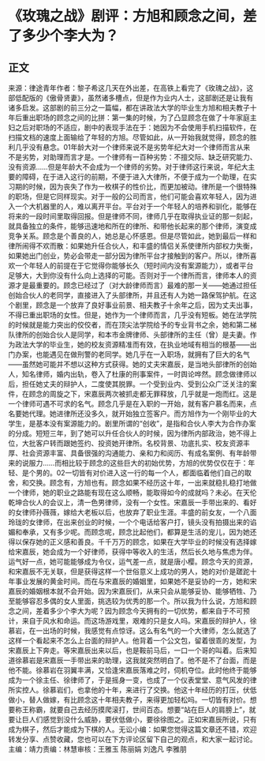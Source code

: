 # 《玫瑰之战》剧评：方旭和顾念之间，差了多少个李大为？
## 正文
来源：律途青年作者：黎子希这几天在外出差，在高铁上看完了《玫瑰之战》，这部低配版的《傲骨贤妻》，虽然诸多槽点，但是作为业内人士，这部剧还是让我有诸多启发。这部剧的前三分之一篇幅，都在讲政法大学的毕业生方旭和相夫教子十年后重出职场的顾念之间的比拼：第一集的时候，为了凸显顾念在做了十年家庭主妇之后对职场的不适应，剧中的表现手法在于：她因为不会使用手机扫描软件，在扫描文档的速度上面输给了年轻的方旭。尽管如此，从一开始我就觉得，顾念的胜利几乎没有悬念。01年龄大对一个律师来说不是劣势年纪大对一个律师而言从来不是劣势，对助理而言才是。一个律师有一百种劣势：不擅交际、缺乏研究能力、没有资源……但是年龄大不会成为一个律师的劣势。对于律师这行来说，年纪大主要的障碍，在于进入这行的前期，不便于进入大律所，不便于成为一个助理，在实习期的时候，因为丧失了作为一枚棋子的性价比，而更加被动。律所是一个很特殊的职场，但是它同样现实。对于一般的公司而言，他们可能会喜欢年轻人，因为进入一个大机器里的人，难以离开平台。平台对于一个年轻人的培养和驯化，能够在将来的一段时间里取得回报。但是律师不同，律师几乎在取得执业证的那一刻起，就具备独立的条件，能够迅速地和所在的律所、和带他长起来的那个律师，演变成竞争关系。顾念是个善良的人，她总是心怀感恩。但是尽管如此，她到最后一样和律所闹得不欢而散：如果她升任合伙人，和丰盛的情侣关系使律所内部权力失衡，如果她出门创业，势必会带走一部分因为律所平台才接触到的客户。所以，律所喜欢一个年轻人的前提在于它觉得你能够长久（短时间内没有案源能力），或者平台足够大，大到你没有什么向上选择的可能。否则对于一个律所而言，律师本人的资源才是最重要的。顾念已经过了（对大龄律师而言）最难的那一关——她通过担任创始合伙人的老同学，直接进入了头部律所，并且还有人为她一路保驾护航。在这个剧里，顾念是一个放弃了良好事业前景、相夫教子十余年之后，因为丈夫出事，不得已重出职场的女性。但是，她作为一个律师而言，几乎没有短板。她在法学院的时候就是能力突出的佼佼者，而在顶尖法学院给予的专业背书之余，她和第二梯队律所的创始合伙人是同学，和本市金牌律师、头部律所的主任（曾）是夫妻。作为政法大学的毕业生，她的校友资源精准而有效，在执业地域有相当的根基——出门办案，也能遇见在做刑警的老同学。她几乎在一入职场，就拥有了巨大的名气——虽然她可能并不想以这种方式获得。她的丈夫宋嘉辰，是当地头部律所的创始人，知名律师，婚内出轨，卷入了杜康的刑事案件，一时舆论哗然。顾念做律师以后，担任她丈夫的辩护人，二度使其脱罪。一个受到业内、受到公众广泛关注的案件，在顾念的周旋之下，宋嘉辰两次被抓走都无罪释放，几乎就是一炮而红。这是一个律师可遇不可求的名气。顾念几乎是在入职的一开始，就有客户慕名而来，点名要她代理。她进律所还没多久，就开始独立签客户。而方旭作为一个刚毕业的大学生，是基本没有案源能力的。剧里所谓的“创收”，是指和合伙人李大为合作办案的分成。短短三年，到了她可以升任合伙人的时候，因为律所内部政治，她不得上位，大批客户转而跟她签约、投资她开律所。名校背景、功底扎实、校友资源丰厚、社会资源丰富、具备很强的沟通能力、亲和力和阅历、有成名案例、有年龄带来的说服力……而相比较于顾念的这些巨大的初始优势，方旭的优势仅仅在于：年轻、是个男的。02一切皆有对价进入这一行的每一个人，都面临着他们自己的取舍，和交换。顾念有，方旭也有。顾念如果不经历这十年，一出来就稳扎稳打地做一个律师，她的职业之路能有现在这么顺畅，能取得如今的成就吗？未必。在天伦乾坤合伙人的会议上，清一色男律师，没有一个女性。宋嘉辰一手带出来的、看好的女律师孙薇薇，嫁给大老板以后，也放弃了职业生涯。丰盛的前女友，一个八面玲珑的女律师，在出来创业的时候，一个个电话给客户打，镜头没有拍摄出来的谄媚和奉承，又有多少呢。而顾念呢，顾念比起他们，都算是生活的宠儿，因为她还得以保存她的正义感和善良。千千万万的顾念，如果在大学毕业的时候没有选择嫁给宋嘉辰，她会成为一个好律师，获得中等收入的生活，然后长久地与焦虑为伴。运气好一点，她可能能够成为令仪，运气差一点，就是唐小樱。顾念今天的资源，和宋嘉辰不无关联，但是获得这样一个世俗意义上成功的男人，她的对价是蹉跎十年事业发展的黄金时间。而在与宋嘉辰的婚姻里，如果她不是妥协的一方，她和宋嘉辰的婚姻根本就不会开始。因为宋嘉辰们，从来只会从能够妥协、能够牺牲、乃至能够容忍多偶的女人里面，挑选较为优秀的那一个。所以我为什么说，方旭和顾念之间，差着多少个李大为呢？因为顾念今天拥有的一切优势，都来自于不可预计，来自于风水和命运。而这场游戏里，艰难的只是女人吗。宋嘉辰的辩护人，徐慕岩，在一出场的时候，我感觉有点惊讶。这么有名气的一个大律师，怎么就选了这样一个看起来不怎么上台面的辩护人。他背着一个公文包，留着很乖的发型，为宋嘉辰上下奔走。等宋嘉辰出来以后，也是鞍前马后，一口一个哥的叫着。后来知道徐慕岩是宋嘉辰一手带出来的助理，这我就突然明白了。他不是不了台面，而是他不能。徐慕岩在羽翼丰满，又恰逢宋嘉辰落难之时，伺机夺位。此时他终于能够成为一个徐主任、徐律师了，于是摇身一变，也成了一个仪表堂堂、意气风发的律所实控人。徐慕岩们，也拿他的十年，来进行了交换。他这十年经历的打压，伏低做小，替人做嫁，有比顾念这十年相夫教子，来得更加轻松吗。一切皆有对价。想要称王称霸，就要自己去经历摸爬滚打，世间百态。想要“站在巨人的肩膀上”，就要让巨人们感觉到没什么威胁，要伏低做小，要徐徐图之。正如宋嘉辰所说，只有成为棋子，然后才能成为下棋的人。无讼小编：如果您觉得这篇文章还不错，欢迎转发分享、点赞收藏，您也可以在下方评论区留下自己的观点，和大家一起讨论。主编：靖力责编：林慧审核：王雅玉 陈丽娟 刘逸凡 李雅朋